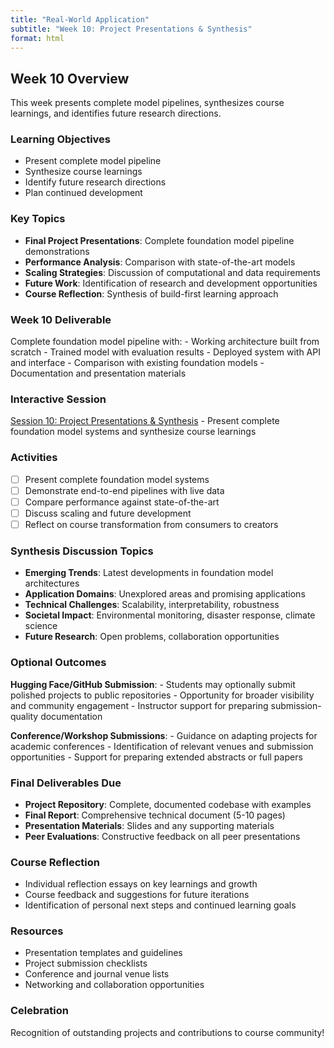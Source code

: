 ```yaml
---
title: "Real-World Application"
subtitle: "Week 10: Project Presentations & Synthesis"
format: html
---
```


## Week 10 Overview



This week presents complete model pipelines, synthesizes course learnings, and identifies future research directions.

### Learning Objectives
- Present complete model pipeline
- Synthesize course learnings
- Identify future research directions
- Plan continued development

### Key Topics
- **Final Project Presentations**: Complete foundation model pipeline demonstrations
- **Performance Analysis**: Comparison with state-of-the-art models
- **Scaling Strategies**: Discussion of computational and data requirements
- **Future Work**: Identification of research and development opportunities
- **Course Reflection**: Synthesis of build-first learning approach

### **Week 10 Deliverable**
Complete foundation model pipeline with:
- Working architecture built from scratch
- Trained model with evaluation results
- Deployed system with API and interface
- Comparison with existing foundation models
- Documentation and presentation materials

### Interactive Session
[Session 10: Project Presentations & Synthesis](interactive-sessions/session10_presentations.qmd) - Present complete foundation model systems and synthesize course learnings

### Activities
- [ ] Present complete foundation model systems
- [ ] Demonstrate end-to-end pipelines with live data
- [ ] Compare performance against state-of-the-art
- [ ] Discuss scaling and future development
- [ ] Reflect on course transformation from consumers to creators

### Synthesis Discussion Topics
- **Emerging Trends**: Latest developments in foundation model architectures
- **Application Domains**: Unexplored areas and promising applications
- **Technical Challenges**: Scalability, interpretability, robustness
- **Societal Impact**: Environmental monitoring, disaster response, climate science
- **Future Research**: Open problems, collaboration opportunities

### Optional Outcomes
**Hugging Face/GitHub Submission**:
- Students may optionally submit polished projects to public repositories
- Opportunity for broader visibility and community engagement
- Instructor support for preparing submission-quality documentation

**Conference/Workshop Submissions**:
- Guidance on adapting projects for academic conferences
- Identification of relevant venues and submission opportunities
- Support for preparing extended abstracts or full papers

### Final Deliverables Due
- **Project Repository**: Complete, documented codebase with examples
- **Final Report**: Comprehensive technical document (5-10 pages)
- **Presentation Materials**: Slides and any supporting materials
- **Peer Evaluations**: Constructive feedback on all peer presentations

### Course Reflection
- Individual reflection essays on key learnings and growth
- Course feedback and suggestions for future iterations
- Identification of personal next steps and continued learning goals

### Resources
- Presentation templates and guidelines
- Project submission checklists
- Conference and journal venue lists
- Networking and collaboration opportunities

### Celebration
Recognition of outstanding projects and contributions to course community!